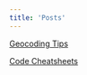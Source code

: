 ```yaml
---
title: 'Posts'
---
```


[Geocoding Tips](posts_geocoding_tips.html)

[Code Cheatsheets](posts_cheatsheet.html)